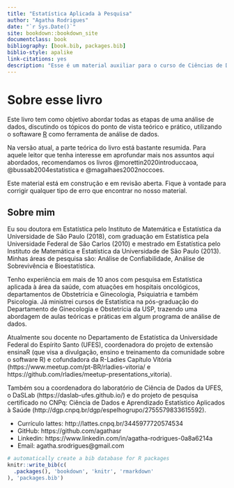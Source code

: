 --- 
title: "Estatística Aplicada à Pesquisa"
author: "Agatha Rodrigues"
date: "`r Sys.Date()`"
site: bookdown::bookdown_site
documentclass: book
bibliography: [book.bib, packages.bib]
biblio-style: apalike
link-citations: yes
description: "Esse é um material auxiliar para o curso de Ciências de Dados aplicada à Saúde."
---

# Sobre esse livro

Este livro tem como objetivo abordar todas as etapas de uma análise de dados, discutindo os tópicos do ponto de vista teórico e prático, utilizando o softaware [R](https://cran.r-project.org/) como ferramenta de análise de dados. 

Na versão atual, a parte teórica do livro está bastante resumida. Para aquele leitor que tenha interesse em aprofundar mais nos assuntos aqui abordados, recomendamos os livros @morettin2020introduccaoa, @bussab2004estatistica e @magalhaes2002noccoes.

Este material está em construção e em revisão aberta. Fique à vontade para corrigir qualquer tipo de erro que encontrar no nosso material.

## Sobre mim

Eu sou doutora em Estatística pelo Instituto de Matemática e Estatística da Universidade de São Paulo (2018), com graduação em Estatística pela Universidade Federal de São Carlos (2010) e mestrado em Estatística pelo Instituto de Matemática e Estatística da Universidade de São Paulo (2013). Minhas áreas de pesquisa são: Análise de Confiabilidade, Análise de Sobrevivência e Bioestatística. 

Tenho experiência em mais de 10 anos com pesquisa em Estatística aplicada à área da saúde, com atuações em hospitais oncológicos, departamentos de Obstetrícia e Ginecologia, Psiquiatria e também Psicologia. Já ministrei cursos de Estatística na pós-graduação do Departamento de Ginecologia e Obstetrícia da USP, trazendo uma abordagem de aulas teóricas e práticas em algum programa de análise de dados.

Atualmente sou docente no Departamento de Estatística da Universidade Federal do Espírito Santo (UFES), coordenadora do projeto de extensão ensinaR (que visa a divulgação, ensino e treinamento da comunidade sobre o software R) e cofundadora da R-Ladies Capítulo Vitória (https://www.meetup.com/pt-BR/rladies-vitoria/ e https://github.com/rladies/meetup-presentations_vitoria). 

Também sou a coordenadora do laboratório de Ciência de Dados da UFES, o DaSLab (https://daslab-ufes.github.io/) e do projeto de pesquisa certificado no CNPq: Ciência de Dados e Aprendizado Estatístico Aplicados à Saúde (http://dgp.cnpq.br/dgp/espelhogrupo/2755579833615592).

- Currículo lattes: http://lattes.cnpq.br/3445977720574534
- GitHub: https://github.com/agathasr
- Linkedin: https://www.linkedin.com/in/agatha-rodrigues-0a8a6214a
- Email: agatha.srodrigues@gmail.com

```{r include=FALSE}
# automatically create a bib database for R packages
knitr::write_bib(c(
  .packages(), 'bookdown', 'knitr', 'rmarkdown'
), 'packages.bib')
```
